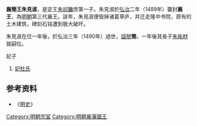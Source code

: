 '''襄簡王朱見淑'''{{BD|1451年||1490年|catIdx=Z朱}}，是定王[[朱祁鏞|朱祁鏞]]庶第一子。朱見淑於[[弘治|弘治]]二年（1489年）襲封'''襄王'''，為[[明朝|明朝]]第三代襄王。該年，朱見淑便毁掉诸葛草庐，并迁走隆中书院，原有的土木建筑，碑刻石铭遭到极大破坏。

朱見淑在位一年後，於弘治三年（1490年）過世，[[諡號|諡號]]'''簡'''，一年後其長子[[朱祐材|朱祐材]]就嗣位。

妃子

#[[妃杜氏|妃杜氏]]

==参考资料==
*《[[明史|明史]]》

{{s-start}}
{{s-bef|before=父定王[[朱祁鏞|朱祁鏞]]}}
{{s-ttl|title=[[明朝藩王列表_(襄王系)|明襄國國王]]|years=1489年－1490年}}
{{s-aft|after=子懷王[[朱祐材|朱祐材]]}}
{{end}}

[[Category:明朝宗室|Category:明朝宗室]]
[[Category:明朝襄藩國王|Category:明朝襄藩國王]]